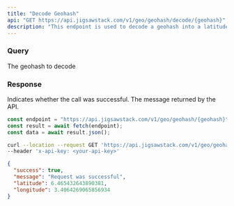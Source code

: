 ```yaml
---
title: "Decode Geohash"
api: "GET https://api.jigsawstack.com/v1/geo/geohash/decode/{geohash}"
description: "This endpoint is used to decode a geohash into a latitude and longitude."
---
```


### Query

<ParamField path="geohash" type="string" required>
  The geohash to decode
</ParamField>

<Snippet file="header.mdx" />

### Response

<ResponseField name="success" type="boolean">
  Indicates whether the call was successful.
</ResponseField>

<ResponseField name="message" type="string">
  The message returned by the API.
</ResponseField>

<RequestExample>

```javascript Node.js
const endpoint = "https://api.jigsawstack.com/v1/geo/geohash/{geohash}";
const result = await fetch(endpoint);
const data = await result.json();
```

```bash cURL
curl --location --request GET 'https://api.jigsawstack.com/v1/geo/geohash/{geohash}' \
--header 'x-api-key: <your-api-key>'
```

</RequestExample>

<ResponseExample>

```json Response
{
  "success": true,
  "message": "Request was successful",
  "latitude": 6.465432643890381,
  "longitude": 3.4064269065856934
}
```

</ResponseExample>
